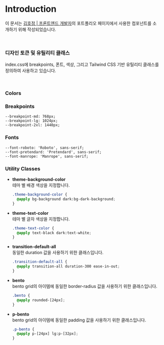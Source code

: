 
<Meta title="Introduction" />

# Introduction

이 문서는 [김호정 | 프론트엔드 개발자](https://hjnk125.github.io)의 포트폴리오 페이지에서 사용한 컴포넌트를 소개하기 위해 작성되었습니다.

<br />

### 디자인 토큰 및 유틸리티 클래스

index.css에 breakpoints, 폰트, 색상, 그리고 Tailwind CSS 기반 유틸리티 클래스를 정의하여 사용하고 있습니다.

<br />

### Colors

<ColorPalette>
  <ColorItem
    title="Background"
    subtitle=""
    colors={{ '--color-background': '#f4f4f4', '--color-dark-background': '#212121' }}
  />
  <ColorItem
    title="Grayscale"
    subtitle=""
    colors={{ '--color-white': '#ffffff', '--color-gray': '#aaaaaa', '--color-dark-gray': '#111111', '--color-black': '#000000' }}
  />
  <ColorItem
    title="Primary"
    subtitle=""
    colors={{ '--color-primary': '#f7f168' }}
  />
</ColorPalette>

### Breakpoints
```
--breakpoint-md: 768px;
--breakpoint-lg: 1024px;
--breakpoint-2xl: 1440px;
```

### Fonts
```
--font-roboto: 'Roboto', sans-serif;
--font-pretendard: 'Pretendard', sans-serif;
--font-manrope: 'Manrope', sans-serif;
```

### Utility Classes

- **theme-background-color**<br/>
  테마 별 배경 색상을 지정합니다.
  ```css
  .theme-background-color {
    @apply bg-background dark:bg-dark-background;
  }
  ```

- **theme-text-color**<br/>
  테마 별 글자 색상을 지정합니다.
  ```css
  .theme-text-color {
    @apply text-black dark:text-white;
  }
  ```

- **transition-default-all**<br/>
  동일한 duration 값을 사용하기 위한 클래스입니다.
  ```css
  .transition-default-all {
    @apply transition-all duration-300 ease-in-out;
  }
  ```

- **bento**<br/>
  bento grid의 아이템에 동일한 border-radius 값을 사용하기 위한 클래스입니다.
  ```css
  .bento {
    @apply rounded-[24px];
  }
  ```

- **p-bento**<br/>
  bento grid의 아이템에 동일한 padding 값을 사용하기 위한 클래스입니다.
  ```css
  .p-bento {
    @apply p-[24px] lg:p-[32px];
  }
  ```